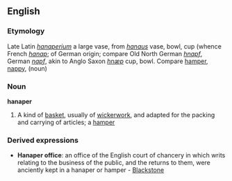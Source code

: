 ==English==

===Etymology===
Late Latin ''[[hanaperium]]'' a large vase, from ''[[hanaus]]'' vase, bowl, cup (whence French ''[[hanap]]''; of German origin; compare Old North German ''[[hnapf]]'', German ''[[napf]]'', akin to Anglo Saxon ''[[hnæp]]'' cup, bowl. Compare [[hamper]], [[nappy]], (noun)

===Noun===
'''hanaper'''

# A kind of [[basket]], usually of [[wickerwork]], and adapted for the packing and carrying of articles; a [[hamper]]

===Derived expressions===
{{rfc-header|Derived expressions}}
*'''Hanaper office''': an office of the English court of chancery in which writs relating to the business of the public, and the returns to them, were anciently kept in a hanaper or hamper - [[Blackstone]]